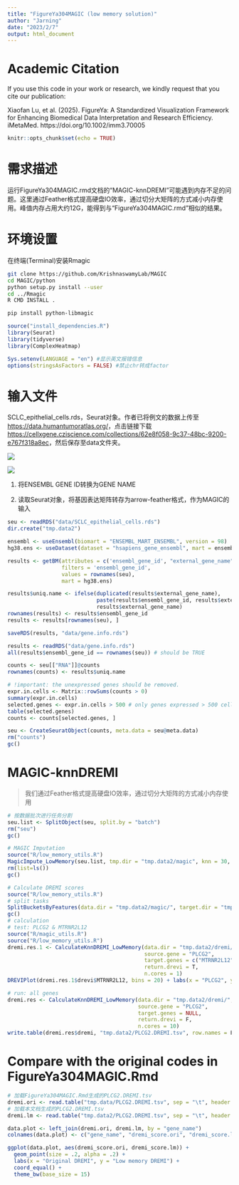 ```yaml
---
title: "FigureYa304MAGIC (low memory solution)"
author: "Jarning"
date: "2023/2/7"
output: html_document
---
```


# Academic Citation
If you use this code in your work or research, we kindly request that you cite our publication:

Xiaofan Lu, et al. (2025). FigureYa: A Standardized Visualization Framework for Enhancing Biomedical Data Interpretation and Research Efficiency. iMetaMed. https://doi.org/10.1002/imm3.70005


```r
knitr::opts_chunk$set(echo = TRUE)
```

# 需求描述

运行FigureYa304MAGIC.rmd文档的“MAGIC-knnDREMI”可能遇到内存不足的问题。这里通过Feather格式提高硬盘IO效率，通过切分大矩阵的方式减小内存使用。峰值内存占用大约12G，能得到与“FigureYa304MAGIC.rmd”相似的结果。

# 环境设置

在终端(Terminal)安装Rmagic

```bash
git clone https://github.com/KrishnaswamyLab/MAGIC
cd MAGIC/python
python setup.py install --user
cd ../Rmagic
R CMD INSTALL .

pip install python-libmagic
```


```r
source("install_dependencies.R")
library(Seurat)
library(tidyverse)
library(ComplexHeatmap)

Sys.setenv(LANGUAGE = "en") #显示英文报错信息
options(stringsAsFactors = FALSE) #禁止chr转成factor
```

# 输入文件

SCLC_epithelial_cells.rds，Seurat对象。作者已将例文的数据上传至<https://data.humantumoratlas.org/>，点击链接下载<https://cellxgene.cziscience.com/collections/62e8f058-9c37-48bc-9200-e767f318a8ec>，然后保存至data文件夹。

![](download1.png)

![](download2.png)


1. 将ENSEMBL GENE ID转换为GENE NAME

2. 读取Seurat对象，将基因表达矩阵转存为arrow-feather格式，作为MAGIC的输入

```r
seu <- readRDS("data/SCLC_epithelial_cells.rds")
dir.create("tmp.data2")
```

```r
ensembl <- useEnsembl(biomart = "ENSEMBL_MART_ENSEMBL", version = 98)
hg38.ens <- useDataset(dataset = "hsapiens_gene_ensembl", mart = ensembl, verbose = 98)

results <- getBM(attributes = c('ensembl_gene_id', "external_gene_name", 'gene_biotype', 'chromosome_name'),
                 filters = 'ensembl_gene_id',
                 values = rownames(seu), 
                 mart = hg38.ens)

results$uniq.name <- ifelse(duplicated(results$external_gene_name), 
                            paste(results$ensembl_gene_id, results$external_gene_name, sep = "-"),
                            results$external_gene_name)
rownames(results) <- results$ensembl_gene_id
results <- results[rownames(seu), ]

saveRDS(results, "data/gene.info.rds")
```

```r
results <- readRDS("data/gene.info.rds")
all(results$ensembl_gene_id == rownames(seu)) # should be TRUE

counts <- seu[["RNA"]]@counts
rownames(counts) <- results$uniq.name

# !important: the unexpressed genes should be removed.
expr.in.cells <- Matrix::rowSums(counts > 0)
summary(expr.in.cells)
selected.genes <- expr.in.cells > 500 # only genes expressed > 500 cells were kept.
table(selected.genes)
counts <- counts[selected.genes, ]

seu <- CreateSeuratObject(counts, meta.data = seu@meta.data)
rm("counts")
gc()
```

# MAGIC-knnDREMI

> 我们通过Feather格式提高硬盘IO效率，通过切分大矩阵的方式减小内存使用

```r
# 按数据批次进行任务分割
seu.list <- SplitObject(seu, split.by = "batch")
rm("seu")
gc()

# MAGIC Imputation
source("R/low_memory_utils.R")
MagicImpute_LowMemory(seu.list, tmp.dir = "tmp.data2/magic", knn = 30, t = 3, npca = 56, n.jobs = 4)
rm(list=ls())
gc()

# Calculate DREMI scores
source("R/low_memory_utils.R")
# split tasks
SplitBucketsByFeatures(data.dir = "tmp.data2/magic/", target.dir = "tmp.data2/dremi", n.buckets = 20) # 将矩阵按照基因分割为20个子矩阵
gc()
# calculation
# test: PLCG2 & MTRNR2L12
source("R/magic_utils.R")
source("R/low_memory_utils.R")
dremi.res.1 <- CalculateKnnDREMI_LowMemory(data.dir = "tmp.data2/dremi/", 
                                           source.gene = "PLCG2", 
                                           target.genes = c("MTRNR2L12", "EXD3"), 
                                           return.drevi = T,
                                           n.cores = 1)
DREVIPlot(dremi.res.1$drevi$MTRNR2L12, bins = 20) + labs(x = "PLCG2", y = "MTRNR2L12")

# run: all genes
dremi.res <- CalculateKnnDREMI_LowMemory(data.dir = "tmp.data2/dremi/", 
                                         source.gene = "PLCG2", 
                                         target.genes = NULL, 
                                         return.drevi = F,
                                         n.cores = 10)
write.table(dremi.res$dremi, "tmp.data2/PLCG2.DREMI.tsv", row.names = F, sep = "\t", quote = F)
```

# Compare with the original codes in FigureYa304MAGIC.Rmd

```r
# 加载FigureYa304MAGIC.Rmd生成的PLCG2.DREMI.tsv
dremi.ori <- read.table("tmp.data/PLCG2.DREMI.tsv", sep = "\t", header = T)
# 加载本文档生成的PLCG2.DREMI.tsv
dremi.lm <- read.table("tmp.data2/PLCG2.DREMI.tsv", sep = "\t", header = T)

data.plot <- left_join(dremi.ori, dremi.lm, by = "gene_name")
colnames(data.plot) <- c("gene_name", "dremi_score.ori", "dremi_score.lm")

ggplot(data.plot, aes(dremi_score.ori, dremi_score.lm)) + 
  geom_point(size = .2, alpha = .2) + 
  labs(x = "Original DREMI", y = "Low memory DREMI") + 
  coord_equal() + 
  theme_bw(base_size = 15)
```
